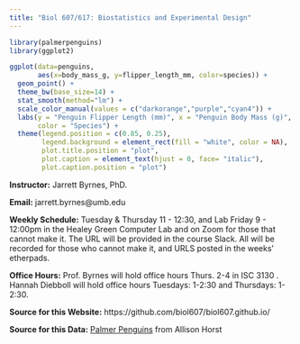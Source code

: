 ```yaml
---
title: "Biol 607/617: Biostatistics and Experimental Design"
---
```


```r
library(palmerpenguins)
library(ggplot2)

ggplot(data=penguins, 
       aes(x=body_mass_g, y=flipper_length_mm, color=species)) +
  geom_point() +
  theme_bw(base_size=14) +
  stat_smooth(method="lm") +
  scale_color_manual(values = c("darkorange","purple","cyan4")) +
  labs(y = "Penguin Flipper Length (mm)", x = "Penguin Body Mass (g)",
       color = "Species") +
  theme(legend.position = c(0.85, 0.25),
        legend.background = element_rect(fill = "white", color = NA),
        plot.title.position = "plot",
        plot.caption = element_text(hjust = 0, face= "italic"),
        plot.caption.position = "plot")

```

**Instructor:** Jarrett Byrnes, PhD.

**Email:** jarrett.byrnes@umb.edu

**Weekly Schedule:** Tuesday & Thursday 11 - 12:30, and Lab Friday 9 - 12:00pm in the Healey Green Computer Lab and on Zoom for those that cannot make it. The URL will be provided in the course Slack. All will be recorded for those who cannot make it, and URLS posted in the weeks' etherpads.

**Office Hours:** Prof. Byrnes will hold office hours Thurs. 2-4 in ISC 3130 . Hannah Diebboll will hold office hours Tuesdays: 1-2:30 and Thursdays: 1-2:30.

**Source for this Website:** https://github.com/biol607/biol607.github.io/  
  
**Source for this Data:** [Palmer Penguins](https://github.com/allisonhorst/palmerpenguins) from Allison Horst
&nbsp;  
&nbsp;  
&nbsp;
